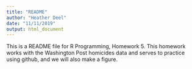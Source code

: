 ```yaml
---
title: "README"
author: "Heather Deel"
date: "11/11/2019"
output: html_document
---
```


This is a README file for R Programming, Homework 5.
This homework works with the Washington Post homicides data and serves to practice using github, and we will also make a figure. 